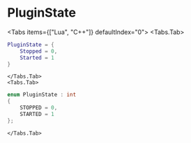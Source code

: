 
# PluginState

<Tabs items={["Lua", "C++"]} defaultIndex="0">
    <Tabs.Tab>
```lua
PluginState = {
    Stopped = 0,
    Started = 1
}
```
    </Tabs.Tab>
    <Tabs.Tab>
```cpp
enum PluginState : int
{
    STOPPED = 0,
    STARTED = 1
};
```
    </Tabs.Tab>
</Tabs>